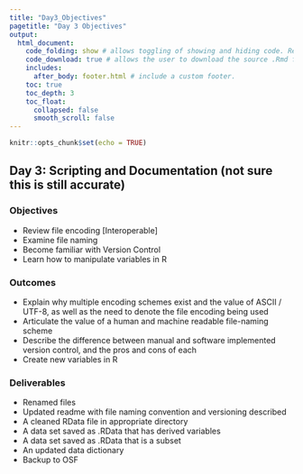 ```yaml
---
title: "Day3_Objectives"
pagetitle: "Day 3 Objectives"
output:
  html_document:
    code_folding: show # allows toggling of showing and hiding code. Remove if not using code.
    code_download: true # allows the user to download the source .Rmd file. Remove if not using code.
    includes:
      after_body: footer.html # include a custom footer.
    toc: true
    toc_depth: 3
    toc_float:
      collapsed: false
      smooth_scroll: false
---
```


```r
knitr::opts_chunk$set(echo = TRUE)
```

## Day 3: Scripting and Documentation (not sure this is still accurate)
### Objectives
  - Review file encoding [Interoperable]
  - Examine  file naming
  - Become familiar with  Version Control
  - Learn how to manipulate variables in R

### Outcomes
  - Explain why multiple encoding schemes exist and the value of ASCII / UTF-8, as well as the need to denote the file encoding being used
  - Articulate the value of a human and machine readable file-naming scheme
  - Describe the difference between manual and software implemented version control, and the pros and cons of each
  - Create new variables in R

### Deliverables
  - Renamed files
  - Updated readme with file naming convention and versioning described
  - A cleaned RData file in appropriate directory
  - A data set saved as .RData that has derived variables
  - A data set saved as .RData that is a subset
  - An updated data dictionary
  - Backup to OSF
